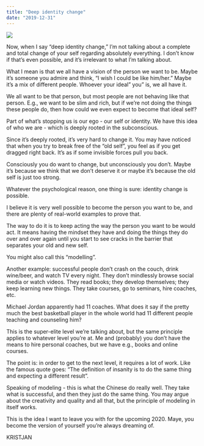 ```yaml
---
title: "Deep identity change"
date: "2019-12-31"
---
```


![](https://kristjanvingel.files.wordpress.com/2019/12/jr-korpa-3tsidbjuzc4-unsplash.jpg?w=1024)

Now, when I say “deep identity change,” I’m not talking about a complete and total change of your self regarding absolutely everything. I don’t know if that’s even possible, and it’s irrelevant to what I’m talking about.

What I mean is that we all have a vision of the person we want to be. Maybe it’s someone you admire and think, “I wish I could be like him/her.” Maybe it’s a mix of different people. Whoever your ideal” you” is, we all have it.

We all want to be that person, but most people are not behaving like that person. E.g., we want to be slim and rich, but if we’re not doing the things these people do, then how could we even expect to become that ideal self?

Part of what’s stopping us is our ego - our self or identity. We have this idea of who we are - which is deeply rooted in the subconscious.

Since it’s deeply rooted, it’s very hard to change it. You may have noticed that when you try to break free of the “old self”, you feel as if you get dragged right back. It’s as if some invisible forces pull you back.

Consciously you do want to change, but unconsciously you don’t. Maybe it’s because we think that we don’t deserve it or maybe it’s because the old self is just too strong.

Whatever the psychological reason, one thing is sure: identity change is possible.

I believe it is very well possible to become the person you want to be, and there are plenty of real-world examples to prove that.

The way to do it is to keep acting the way the person you want to be would act. It means having the mindset they have and doing the things they do over and over again until you start to see cracks in the barrier that separates your old and new self.

You might also call this “modelling”.

Another example: successful people don’t crash on the couch, drink wine/beer, and watch TV every night. They don’t mindlessly browse social media or watch videos. They read books; they develop themselves; they keep learning new things. They take courses, go to seminars, hire coaches, etc.

Michael Jordan apparently had 11 coaches. What does it say if the pretty much the best basketball player in the whole world had 11 different people teaching and counseling him?

This is the super-elite level we’re talking about, but the same principle applies to whatever level you’re at. Me and (probably) you don’t have the means to hire personal coaches, but we have e.g., books and online courses.

The point is: in order to get to the next level, it requires a lot of work. Like the famous quote goes: “The definition of insanity is to do the same thing and expecting a different result”.

Speaking of modeling - this is what the Chinese do really well. They take what is successful, and then they just do the same thing. You may argue about the creativity and quality and all that, but the principle of modeling in itself works.

This is the idea I want to leave you with for the upcoming 2020. Maye, you become the version of yourself you’re always dreaming of.

KRISTJAN
